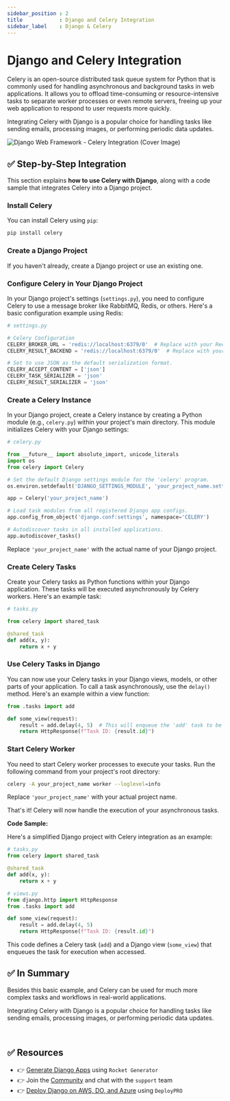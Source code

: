 ```yaml
---
sidebar_position : 2
title            : Django and Celery Integration   
sidebar_label    : Django & Celery
---
```


# Django and Celery Integration

Celery is an open-source distributed task queue system for Python that is commonly used for handling asynchronous and background tasks in web applications. 
It allows you to offload time-consuming or resource-intensive tasks to separate worker processes or even remote servers, freeing up your web application to respond to user requests more quickly. 

Integrating Celery with Django is a popular choice for handling tasks like sending emails, processing images, or performing periodic data updates.

![Django Web Framework - Celery Integration (Cover Image)](https://github-production-user-asset-6210df.s3.amazonaws.com/51070104/268485357-df36ff1d-9e89-4725-b38e-9ed3cff950be.png)

## ✅ Step-by-Step Integration

This section explains **how to use Celery with Django**, along with a code sample that integrates Celery into a Django project.

### **Install Celery**

You can install Celery using `pip`:

```bash
pip install celery
```

### **Create a Django Project**

If you haven't already, create a Django project or use an existing one.

### **Configure Celery in Your Django Project**

In your Django project's settings (`settings.py`), you need to configure Celery to use a message broker like RabbitMQ, Redis, or others. Here's a basic configuration example using Redis:

```python
# settings.py

# Celery Configuration
CELERY_BROKER_URL = 'redis://localhost:6379/0'  # Replace with your Redis server URL.
CELERY_RESULT_BACKEND = 'redis://localhost:6379/0'  # Replace with your Redis server URL.

# Set to use JSON as the default serialization format.
CELERY_ACCEPT_CONTENT = ['json']
CELERY_TASK_SERIALIZER = 'json'
CELERY_RESULT_SERIALIZER = 'json'
```

### **Create a Celery Instance**

In your Django project, create a Celery instance by creating a Python module (e.g., `celery.py`) within your project's main directory. 
This module initializes Celery with your Django settings:

```python
# celery.py

from __future__ import absolute_import, unicode_literals
import os
from celery import Celery

# Set the default Django settings module for the 'celery' program.
os.environ.setdefault('DJANGO_SETTINGS_MODULE', 'your_project_name.settings')

app = Celery('your_project_name')

# Load task modules from all registered Django app configs.
app.config_from_object('django.conf:settings', namespace='CELERY')

# Autodiscover tasks in all installed applications.
app.autodiscover_tasks()
```

Replace `'your_project_name'` with the actual name of your Django project.

### **Create Celery Tasks**

Create your Celery tasks as Python functions within your Django application. These tasks will be executed asynchronously by Celery workers. 
Here's an example task:

```python
# tasks.py

from celery import shared_task

@shared_task
def add(x, y):
    return x + y
```

### **Use Celery Tasks in Django**

You can now use your Celery tasks in your Django views, models, or other parts of your application. To call a task asynchronously, use the `delay()` method. Here's an example within a view function:

```python
from .tasks import add

def some_view(request):
    result = add.delay(4, 5)  # This will enqueue the 'add' task to be executed asynchronously.
    return HttpResponse(f"Task ID: {result.id}")
```

### **Start Celery Worker**

You need to start Celery worker processes to execute your tasks. Run the following command from your project's root directory:

```bash
celery -A your_project_name worker --loglevel=info
```

Replace `'your_project_name'` with your actual project name.

That's it! Celery will now handle the execution of your asynchronous tasks.

**Code Sample:**

Here's a simplified Django project with Celery integration as an example:

```python
# tasks.py
from celery import shared_task

@shared_task
def add(x, y):
    return x + y
```

```python
# views.py
from django.http import HttpResponse
from .tasks import add

def some_view(request):
    result = add.delay(4, 5)
    return HttpResponse(f"Task ID: {result.id}")
```

This code defines a Celery task (`add`) and a Django view (`some_view`) that enqueues the task for execution when accessed.

## ✅ In Summary

Besides this basic example, and Celery can be used for much more complex tasks and workflows in real-world applications. 

Integrating Celery with Django is a popular choice for handling tasks like sending emails, processing images, or performing periodic data updates.

<br />

## ✅ Resources

- 👉 [Generate Django Apps](https://app-generator.dev/django/) using `Rocket Generator`
- 👉 Join the [Community](https://discord.gg/fZC6hup) and chat with the `support` team 
- 👉 [Deploy Django on AWS, DO, and Azure](https://www.docs.deploypro.dev/) using `DeployPRO`
